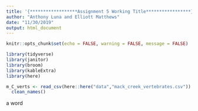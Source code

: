```yaml
---
title: '{******************Assignment 5 Working Title*****************}'
author: "Anthony Luna and Elliott Matthews"
date: "11/30/2019"
output: html_document
---
```


```r
knitr::opts_chunk$set(echo = FALSE, warning = FALSE, message = FALSE)
```

```r
library(tidyverse)
library(janitor)
library(broom)
library(kableExtra)
library(here)

m_C_verts <- read_csv(here::here("data","mack_creek_vertebrates.csv")) %>% 
  clean_names()

```


a word
